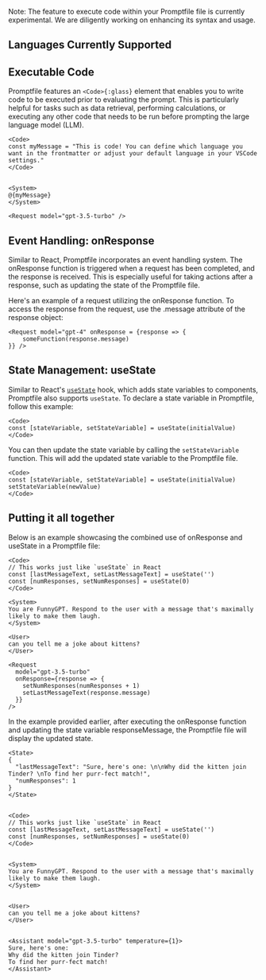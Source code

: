 
<Callout type="info"> Note: The feature to execute code within your Promptfile file is currently experimental. We are diligently working on enhancing its syntax and usage. </Callout>

## Languages Currently Supported

<Cards children={languages} />

## Executable Code


Promptfile features an `<Code>{:glass}` element that enables you to write code to be executed prior to evaluating the prompt. This is particularly helpful for tasks such as data retrieval, performing calculations, or executing any other code that needs to be run before prompting the large language model (LLM).

```prompt copy filename="example.glass"
<Code>
const myMessage = "This is code! You can define which language you want in the frontmatter or adjust your default language in your VSCode settings."
</Code>


<System>
@{myMessage}
</System>

<Request model="gpt-3.5-turbo" />
```

## Event Handling: onResponse

Similar to React, Promptfile incorporates an event handling system. The onResponse function is triggered when a request has been completed, and the response is received. This is especially useful for taking actions after a response, such as updating the state of the Promptfile file.

Here's an example of a request utilizing the onResponse function. To access the response from the request, use the .message attribute of the response object:

```prompt copy filename="onResponse.glass"
<Request model="gpt-4" onResponse = {response => {
    someFunction(response.message)
}} />
```

## State Management: useState

Similar to React's [`useState`](https://react.dev/reference/react/useState) hook, which adds state variables to components, Promptfile also supports `useState`. To declare a state variable in Promptfile, follow this example:

```prompt copy filename="useState.glass"
<Code>
const [stateVariable, setStateVariable] = useState(initialValue)
</Code>
```
You can then update the state variable by calling the `setStateVariable` function. This will add the updated state variable to the Promptfile file.
```prompt copy filename="updatingState.glass"
<Code>
const [stateVariable, setStateVariable] = useState(initialValue)
setStateVariable(newValue)
</Code>
```

## Putting it all together

Below is an example showcasing the combined use of onResponse and useState in a Promptfile file:

```prompt copy filename="events_state.glass"
<Code>
// This works just like `useState` in React
const [lastMessageText, setLastMessageText] = useState('')
const [numResponses, setNumResponses] = useState(0)
</Code>

<System>
You are FunnyGPT. Respond to the user with a message that's maximally likely to make them laugh.
</System>

<User>
can you tell me a joke about kittens?
</User>

<Request
  model="gpt-3.5-turbo"
  onResponse={response => {
    setNumResponses(numResponses + 1)
    setLastMessageText(response.message)
  }}
/>
```

In the example provided earlier, after executing the onResponse function and updating the state variable responseMessage, the Promptfile file will display the updated state.

```prompt copy filename="events_state.glass"
<State>
{
  "lastMessageText": "Sure, here's one: \n\nWhy did the kitten join Tinder? \nTo find her purr-fect match!",
  "numResponses": 1
}
</State>


<Code>
// This works just like `useState` in React
const [lastMessageText, setLastMessageText] = useState('')
const [numResponses, setNumResponses] = useState(0)
</Code>


<System>
You are FunnyGPT. Respond to the user with a message that's maximally likely to make them laugh.
</System>


<User>
can you tell me a joke about kittens?
</User>


<Assistant model="gpt-3.5-turbo" temperature={1}>
Sure, here's one:
Why did the kitten join Tinder?
To find her purr-fect match!
</Assistant>
```
